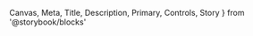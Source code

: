   Canvas,
  Meta,
  Title,
  Description,
  Primary,
  Controls,
  Story
} from '@storybook/blocks'



<Meta of={AvatarStories} />

<Title />

- [Overview](#overview)
- [Props](#props)
- [Use cases and examples](#use-cases-and-examples)
- [Do's and dont's](#dos-and-donts)

<Heading>
  ## Overview
  <Description />
</Heading>

<Primary />

## Props

<Controls />

_Note: Avatar also accepts layout props from [Flex](?path=/docs/components-layout-flex--documentation)_

## Configuration Options

### Default

<Canvas>
  <Story of={AvatarStories.Default} />
</Canvas>

### Strong

<Canvas>
  <Story of={AvatarStories.Strong} />
</Canvas>

## Use cases and examples

- The Avatar’s fill is always set to the user’s uploaded profile photo and can only be edited by the users.
- Generally, the Avatar component is accompanied by the user’s Display Name, Tier Badge, and @Handle, but in some cases it stands alone is a grouping such as on tracks tiles, notifications, and the top supporters card.
- Strong should be used when an avatar is overlapping a dark background or cover photo.
- Avatars should have consistently styling throughout.
- Avatars can we placed overlapping side-by-side to signal multiple users.
- There should be no more than 3 avatars stacked if 24px or smaller.
- By default, avatars should have a stroke (or outline) width of 2px on the outside of the frame.
- 24px avatars should have a stroke (or outline) width of 1.2px.

## Do's and don'ts

<ComponentRules
  rules={[
    {
      positive: {
        description: 'Space avatars -8px apart, stacked with the first on top.',
        size: 'small',
        component: <img src={stackedAvatarList} />
      },
      negative: {
        description: 'Don’t place avatars side-by-side without a -8px padding.',
        size: 'small',
        component: (
          <Flex h='100%' w='100%' alignItems='center' justifyContent='center'>
            <img src={spacedAvatarList} />
          </Flex>
        )
      }
    },
    {
      positive: {
        description: 'Maximum of 3 avatars when 24px or smaller.',
        size: 'small',
        component: (
          <Flex h='100%' w='100%' alignItems='center' justifyContent='center'>
            <img src={stackedAvatarListSmall} />
          </Flex>
        )
      },
      negative: {
        description:
          'Don’t increase the default stroke size for small avatars (24px) or swap the stack direction.',
        size: 'small',
        component: (
          <Flex h='100%' w='100%' alignItems='center' justifyContent='center'>
            <img src={stackedAvatarListReversedBad} />
          </Flex>
        )
      }
    },
    {
      positive: {
        description:
          'Always use the strong avatar when an avatar is overlapping a dark background or cover photo.',
        component: <img src={avatarProfileExampleGood} />
      },
      negative: {
        description:
          'Don’t increase the default stroke size for small avatars (24px) or swap the stack direction.',
        component: <img src={avatarPlaybarExampleBad} />
      }
    }
  ]}
/>
